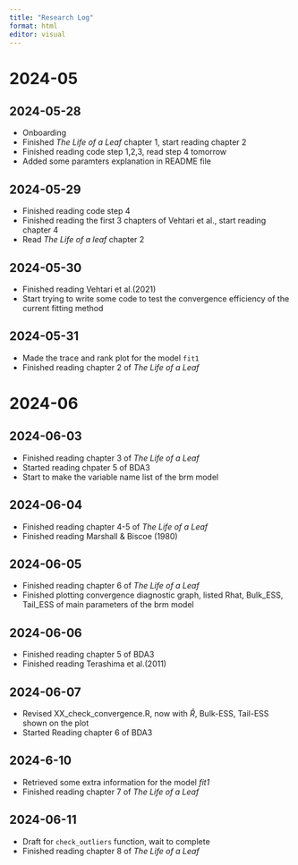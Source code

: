 ```yaml
---
title: "Research Log"
format: html
editor: visual
---
```


# 2024-05

## 2024-05-28

-   Onboarding
-   Finished *The Life of a Leaf* chapter 1, start reading chapter 2
-   Finished reading code step 1,2,3, read step 4 tomorrow
-   Added some paramters explanation in README file

## 2024-05-29

-   Finished reading code step 4
-   Finished reading the first 3 chapters of Vehtari et al., start reading chapter 4
-   Read *The Life of a leaf* chapter 2

## 2024-05-30

-   Finished reading Vehtari et al.(2021)
-   Start trying to write some code to test the convergence efficiency of the current fitting method

## 2024-05-31

-   Made the trace and rank plot for the model `fit1`
-   Finished reading chapter 2 of *The Life of a Leaf*

# 2024-06

## 2024-06-03

-   Finished reading chapter 3 of *The Life of a Leaf*
-   Started reading chpater 5 of BDA3
-   Start to make the variable name list of the brm model

## 2024-06-04

-   Finished reading chapter 4-5 of *The Life of a Leaf*
-   Finished reading Marshall & Biscoe (1980)

## 2024-06-05

-   Finished reading chapter 6 of *The Life of a Leaf*
-   Finished plotting convergence diagnostic graph, listed Rhat, Bulk_ESS, Tail_ESS of main parameters of the brm model

## 2024-06-06

-   Finished reading chapter 5 of BDA3
-   Finished reading Terashima et al.(2011)

## 2024-06-07

-   Revised XX_check_convergence.R, now with $\hat{R}$, Bulk-ESS, Tail-ESS shown on the plot
-   Started Reading chapter 6 of BDA3

## 2024-6-10

-   Retrieved some extra information for the model *fit1*
-   Finished reading chapter 7 of *The Life of a Leaf*

## 2024-06-11

-   Draft for `check_outliers` function, wait to complete
-   Finished reading chapter 8 of *The Life of a Leaf*
